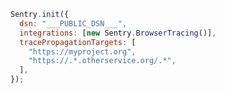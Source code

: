 ```javascript
Sentry.init({
  dsn: "___PUBLIC_DSN___",
  integrations: [new Sentry.BrowserTracing()],
  tracePropagationTargets: [
    "https://myproject.org",
    "https://.*.otherservice.org/.*",
  ],
});
```
